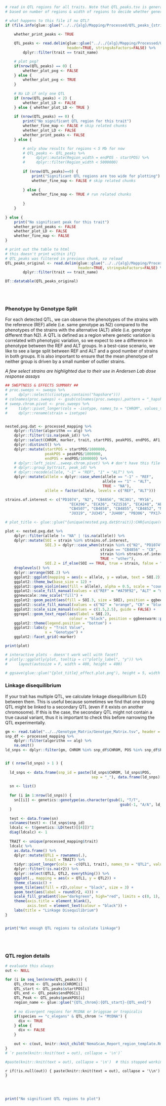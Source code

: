
```r
# read in QTL regions for all traits. Note that QTL_peaks.tsv is generated even if there is no significant regions.
# based on number of regions & width of regions to decide whether generate pxg and fine mapping plots

# what happens to this file if no QTL?
if (file.info(glue::glue("../../{alg}/Mapping/Processed/QTL_peaks_{stringr::str_to_lower(alg)}.tsv"))$size != 0) {

    whether_print_peaks <- TRUE
        
    QTL_peaks <- read.delim(glue::glue("../../{alg}/Mapping/Processed/QTL_peaks_{stringr::str_to_lower(alg)}.tsv"), 
                            header=TRUE, stringsAsFactors=FALSE) %>%
        dplyr::filter(trait == trait_name)

    # plot pxg?
    if(nrow(QTL_peaks) == 0) {
        whether_plot_pxg <- FALSE
    } else {
        whether_plot_pxg <- TRUE
    }
    
    # No LD if only one QTL
    if (nrow(QTL_peaks) < 2) {
        whether_plot_LD <- FALSE
    } else { whether_plot_LD <- TRUE }
    
    if (nrow(QTL_peaks) == 0) {
        print("No significant QTL region for this trait")
        whether_fine_map <- FALSE # skip related chunks
        whether_plot_LD <- FALSE
        whether_print_peaks <- FALSE
    } else {

        # only show results for regions < 5 Mb for now
        # QTL_peaks <- QTL_peaks %>%
        #     dplyr::mutate(Region_width = endPOS - startPOS) %>%
        #     dplyr::filter(Region_width < 5000000)
        
        if (nrow(QTL_peaks)==0) {
            print("Significant QTL regions are too wide for plotting")
            whether_fine_map <- FALSE # skip related chunks
            
        } else {
            whether_fine_map <- TRUE # run related chunks
            
        }
    }
    
} else { 
    print("No significant peak for this trait")
    whether_print_peaks <- FALSE
    whether_plot_LD <- FALSE
    whether_fine_map <- FALSE
}

```


```r
# print out the table to html
# this doesn't print within if{}
# QTL_peaks was filtered in previous chunk, so reload
QTL_peaks_original <- read.delim(glue::glue("../../{alg}/Mapping/Processed/QTL_peaks_{stringr::str_to_lower(alg)}.tsv"), 
                                 header=TRUE, stringsAsFactors=FALSE) %>% 
        dplyr::filter(trait == trait_name)

DT::datatable(QTL_peaks_original)

```

<br>
<br>

### Phenotype by Genotype Split

For each detected QTL, we can observe the phenotypes of the strains with the reference (REF) allele (i.e. same genotype as N2) compared to the phenotypes of the strains with the alternative (ALT) allele (i.e. genotype different than N2). A QTL is defined as a region where genetic variation is correlated with phenotypic variation, so we expect to see a difference in phenotype between the REF and ALT groups. In a best-case scenario, we like to see a large split between REF and ALT and a good number of strains in both groups. It is also important to ensure that the mean phenotype of neither group is driven by a small number of outlier strains. 

*A few select strains are highlighted due to their use in Andersen Lab dose response assays*

```r


## SWEPTNESS & EFFECTS SUMMARY ##
# proc.sweeps <- sweeps %>%
#     dplyr::select(c(isotype,contains("hapshare")))
# colnames(proc.sweeps) <- gsub(colnames(proc.sweeps),pattern = "_hapshare", replacement = "")
# sweep.chrom.pivot <- proc.sweeps %>%
#     tidyr::pivot_longer(cols = -isotype, names_to = "CHROM", values_to = "sweep.share") %>%
#     dplyr::rename(strain = isotype)


nested.pxg.dat <- processed_mapping %>%
    dplyr::filter(algorithm == alg) %>%
    dplyr::filter(!is.na(peak_id)) %>%
    dplyr::select(CHROM, marker, trait, startPOS, peakPOS, endPOS, AF1, value, strain, allele, peak_id) %>%
    dplyr::distinct() %>%
    dplyr::mutate(startPOS = startPOS/1000000,
                  peakPOS = peakPOS/1000000,
                  endPOS = endPOS/1000000) %>%
    # dplyr::left_join(.,sweep.chrom.pivot) %>% # don't have this file yet
    # dplyr::group_by(trait, peak_id) %>%
    # dplyr::recode(allele, "-1" = "REF", "1" = "ALT") %>%
    dplyr::mutate(allele = dplyr::case_when(allele == "-1" ~ "REF",
                                            allele == "1" ~ "ALT",
                                            TRUE ~ "NA"),
                  allele = factor(allele, levels = c("REF", "ALT")))

strains.of.interest <- c("PD1074", "N2", "CB4856", "RC301", "MY16", 
                             "ECA396", "ECA36", "XZ1516", "ECA248", "AB1", 
                             "CB4507", "CB4858", "CB4855", "CB4852", "MY1", 
                             "JU319", "JU345", "JU400", "PB306", "PX174", "PX179")

# plot_title <- glue::glue("{unique(nested.pxg.dat$trait)}:CHR{unique(nested.pxg.dat$CHROM)}:{round(unique(nested.pxg.dat$peakPOS), digits = 2)}MB")

plot <- nested.pxg.dat %>%
    dplyr::filter(allele != "NA" | !is.na(allele)) %>%
    dplyr::mutate(SOI = strain %in% strains.of.interest,
                  SOI.3 = dplyr::case_when(strain %in% c("N2", "PD1074") ~ "N2",
                                           strain == "CB4856" ~ "CB",
                                           strain %in% strains.of.interest ~ "special",
                                           TRUE ~ "other"),
                  SOI.2 = if_else(SOI == TRUE, true = strain, false = "")) %>%
    droplevels() %>%
    dplyr::arrange(SOI.2) %>%
    ggplot2::ggplot(mapping = aes(x = allele, y = value, text = SOI.2)) +
    ggplot2::theme_bw(base_size = 12) +
    ggplot2::geom_violin(aes(fill = allele), alpha = 0.5, scale = "count", draw_quantiles = c(0.25, 0.5, 0.75)) +
    ggplot2::scale_fill_manual(values = c("REF" = "#A79F92", "ALT" = "mediumpurple4"), guide = FALSE) +
    ggnewscale::new_scale("fill") +
    ggplot2::geom_point(aes(fill = SOI.3, size = SOI), position = ggbeeswarm::position_beeswarm(), shape = 21) +
    ggplot2::scale_fill_manual(values = c("N2" = "orange", "CB" = "blue", "special" ="red", "other" ="grey50"), guide = FALSE) +
    ggplot2::scale_size_manual(values = c(1.5,2.5), guide = FALSE) +
    ggrepel::geom_text_repel(aes(label = SOI.2),
                             colour = "black", position = ggbeeswarm::position_beeswarm()) +
    ggplot2::theme(legend.position = "bottom") +
    ggplot2::labs(y = "Trait Value",
                  x = "Genotype") +
    ggplot2::facet_grid(~marker)

print(plot)

# interactive plots - doesn't work well with facet?
# plotly::ggplotly(plot, tooltip = c("plotly_label", "y")) %>%
#     layout(autosize = F, width = 400, height = 400)

# ggsave(glue::glue("{plot_title}_effect.plot.png"), height = 5, width = 5)


```

### Linkage disequilibrium

If your trait has multiple QTL, we calculate linkage disequilibrium (LD) between them. This is useful because sometimes we find that one strong QTL might be linked to a secondary QTL (even if it exists on another chromosome). If this is the case, the secondary QTL might not contain a true causal variant, thus it is important to check this before narrowing the QTL experimentally.

```r

gm <- read.table("../../Genotype_Matrix/Genotype_Matrix.tsv", header = T)
snp_df <- processed_mapping %>% 
    dplyr::filter(algorithm == alg) %>%
    na.omit()
ld_snps <- dplyr::filter(gm, CHROM %in% snp_df$CHROM, POS %in% snp_df$POS)


if ( nrow(ld_snps) > 1 ) {
  
  ld_snps <- data.frame(snp_id = paste(ld_snps$CHROM, ld_snps$POS,
                                       sep = "_"), data.frame(ld_snps)[, 5:ncol(ld_snps)])
  
  sn <- list()
  
  for (i in 1:nrow(ld_snps)) {
    sn[[i]] <- genetics::genotype(as.character(gsub(1, "T/T",
                                                    gsub(-1, "A/A", ld_snps[i, 4:ncol(ld_snps)]))))
  }
  
  test <- data.frame(sn)
  colnames(test) <- (ld_snps$snp_id)
  ldcalc <- t(genetics::LD(test)[[4]])^2
  diag(ldcalc) <- 1
  
  TRAIT <- unique(processed_mapping$trait)
  ldcalc %>%
    as.data.frame() %>%
    dplyr::mutate(QTL1 = rownames(.),
                  trait = TRAIT) %>%
    tidyr::pivot_longer(cols = -c(QTL1, trait), names_to = "QTL2", values_to = "r2") %>%
    dplyr::filter(!is.na(r2)) %>%
    dplyr::select(QTL1, QTL2, everything()) %>%
    ggplot(., mapping = aes(x = QTL1, y = QTL2)) + 
    theme_classic() +
    geom_tile(aes(fill = r2),colour = "black", size = 3) + 
    geom_text(aes(label = round(r2, 4))) + 
    scale_fill_gradient(low="darkgreen", high="red", limits = c(0, 1), name = expression(r^2)) + 
    theme(axis.title = element_blank(),
          axis.text = element_text(colour = "black")) + 
    labs(title = "Linkage Disequilibrium")
}



```

```r
print("Not enough QTL regions to calculate linkage")
```

<br>
<br>

### QTL region details

```r
# evaluate this always
out <- NULL

```

```r

for (i in seq_len(nrow(QTL_peaks))) { 
    QTL_chrom <- QTL_peaks$CHROM[i]
    QTL_start <- QTL_peaks$startPOS[i]
    QTL_end <- QTL_peaks$endPOS[i]
    QTL_Peak <- QTL_peaks$peakPOS[i]
    region_name <- glue::glue("{QTL_chrom}:{QTL_start}-{QTL_end}")
    
    # no divergent regions for MtDNA or briggsae or tropicalis
    if(species == "c_elegans" & QTL_chrom != "MtDNA") {
      div <- TRUE
    } else {
      div <- FALSE
    }
    
    out <- c(out, knitr::knit_child('NemaScan_Report_region_template.Rmd'))
}
# `r paste(knitr::knit(text = out), collapse = '\n')`

#paste(knitr::knit(text = out), collapse = '\n')  # this stopped working...

```

`r if(!is.null(out)) { paste(knitr::knit(text = out), collapse = '\\n') }`


<br>
<br>

```r
print("No significant QTL regions to plot")
```

<br>
